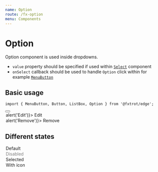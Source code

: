 ```yaml
---
name: Option
route: /fx-option
menu: Components
---
```



# Option

Option component is used inside dropdowns.

- `value` property should be specified if used within [`Select`](/fx-select) component
- `onSelect` callback should be used to handle `Option` click within for example [`MenuButton`](/fx-menubutton)

## Basic usage

```tsx
import { MenuButton, Button, ListBox, Option } from '@fxtrot/edge';
```

<Playground>
  <MenuButton>
    <Button size="s">
      <Icon icon="more_horiz" />
    </Button>
    <ListBox>
      <Option onSelect={() => alert('Edit')}>
        <Icon icon="edit" tone="outlined" />
        Edit
      </Option>
      <Option onSelect={() => alert('Remove')}>
        <Icon icon="delete" tone="outlined" /> Remove
      </Option>
    </ListBox>
  </MenuButton>
</Playground>

## Different states

<Playground>
  <Box padding="none" width={200}>
    <Stack>
      <Option>Default</Option>
      <Option disabled>Disabled</Option>
      <Option selected>Selected</Option>
      <Option>
        <Icon icon="settings" mode="outlined" />
        With icon
      </Option>
    </Stack>
  </Box>
</Playground>
